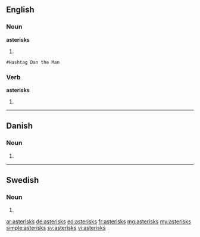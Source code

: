 ==English==

===Noun===
'''asterisks'''

# {{plural of|asterisk}}
 #Hashtag Dan the Man

===Verb===
'''asterisks'''

# {{en-third-person singular of|asterisk}}

----

==Danish==

===Noun===
{{head|da|noun form|g=c}}

# {{form of|genitive singular indefinite|asterisk|lang=da}}

----

==Swedish==

===Noun===
{{head|sv|noun form}}

# {{sv-noun-form-indef-gen|asterisk}}

[[ar:asterisks]]
[[de:asterisks]]
[[eo:asterisks]]
[[fr:asterisks]]
[[mg:asterisks]]
[[my:asterisks]]
[[simple:asterisks]]
[[sv:asterisks]]
[[vi:asterisks]]